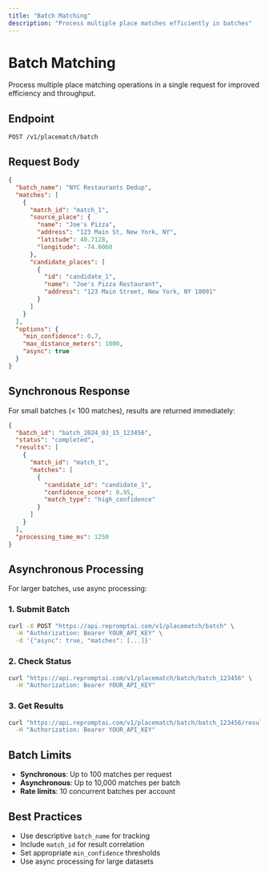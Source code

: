 ```yaml
---
title: "Batch Matching"
description: "Process multiple place matches efficiently in batches"
---
```


# Batch Matching

Process multiple place matching operations in a single request for improved efficiency and throughput.

## Endpoint

```
POST /v1/placematch/batch
```

## Request Body

```json
{
  "batch_name": "NYC Restaurants Dedup",
  "matches": [
    {
      "match_id": "match_1",
      "source_place": {
        "name": "Joe's Pizza",
        "address": "123 Main St, New York, NY",
        "latitude": 40.7128,
        "longitude": -74.0060
      },
      "candidate_places": [
        {
          "id": "candidate_1",
          "name": "Joe's Pizza Restaurant",
          "address": "123 Main Street, New York, NY 10001"
        }
      ]
    }
  ],
  "options": {
    "min_confidence": 0.7,
    "max_distance_meters": 1000,
    "async": true
  }
}
```

## Synchronous Response

For small batches (< 100 matches), results are returned immediately:

```json
{
  "batch_id": "batch_2024_03_15_123456",
  "status": "completed",
  "results": [
    {
      "match_id": "match_1", 
      "matches": [
        {
          "candidate_id": "candidate_1",
          "confidence_score": 0.95,
          "match_type": "high_confidence"
        }
      ]
    }
  ],
  "processing_time_ms": 1250
}
```

## Asynchronous Processing

For larger batches, use async processing:

### 1. Submit Batch

```bash
curl -X POST "https://api.repromptai.com/v1/placematch/batch" \
  -H "Authorization: Bearer YOUR_API_KEY" \
  -d '{"async": true, "matches": [...]}'
```

### 2. Check Status

```bash
curl "https://api.repromptai.com/v1/placematch/batch/batch_123456" \
  -H "Authorization: Bearer YOUR_API_KEY"
```

### 3. Get Results

```bash
curl "https://api.repromptai.com/v1/placematch/batch/batch_123456/results" \
  -H "Authorization: Bearer YOUR_API_KEY"
```

## Batch Limits

- **Synchronous**: Up to 100 matches per request
- **Asynchronous**: Up to 10,000 matches per batch
- **Rate limits**: 10 concurrent batches per account

## Best Practices

- Use descriptive `batch_name` for tracking
- Include `match_id` for result correlation
- Set appropriate `min_confidence` thresholds
- Use async processing for large datasets
